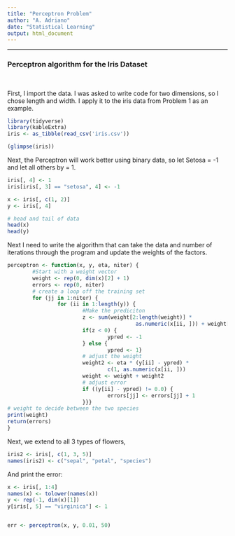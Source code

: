 ---
title: "Perceptron Problem"
author: "A. Adriano"
date: "Statistical Learning"
output: html_document
---
<style type="text/css">

h1.title {
  font-size: 42px;
  color: DarkRed;
  text-align: center;
}
h4.author { //
    font-size: 25px;
  font-family: "Times New Roman", Times, serif;
  color: DarkRed;
  text-align: center;
}
h4.date { //
  font-size: 20px;
  font-family: "Times New Roman", Times, serif;
  color: DarkRed;
  text-align: center;
}
</style>
****
### Perceptron algorithm for the Iris Dataset
</br>

First, I import the data. I was asked to write code for two dimensions, so I chose length and width. I apply it to the iris data from Problem 1 as an example.
```{r echo=FALSE, message=FALSE, warning= FALSE}
library(tidyverse)
library(kableExtra)
iris <- as_tibble(read_csv('iris.csv'))
```

```{r}
(glimpse(iris))
```

Next, the Perceptron will work better using binary data, so let Setosa = -1 and let all others by = 1.
```{r}
iris[, 4] <- 1
iris[iris[, 3] == "setosa", 4] <- -1

x <- iris[, c(1, 2)]
y <- iris[, 4]

# head and tail of data 
head(x)
head(y)
```
Next I need to write the algorithm that can take the data and number of iterations through the program and update the weights of the factors.
```{r}
perceptron <- function(x, y, eta, niter) {
        #Start with a weight vector
        weight <- rep(0, dim(x)[2] + 1)
        errors <- rep(0, niter)
        # create a loop off the training set
        for (jj in 1:niter) {
                for (ii in 1:length(y)) {
                        #Make the prediciton
                        z <- sum(weight[2:length(weight)] * 
                                         as.numeric(x[ii, ])) + weight[1]
                        if(z < 0) {
                                ypred <- -1
                        } else {
                                ypred <- 1}
                        # adjust the weight
                        weight2 <- eta * (y[ii] - ypred) * 
                                c(1, as.numeric(x[ii, ]))
                        weight <- weight + weight2
                        # adjust error
                        if ((y[ii] - ypred) != 0.0) {
                                errors[jj] <- errors[jj] + 1
                        }}}
# weight to decide between the two species 
print(weight)
return(errors)
}
```

Next, we extend to all 3 types of flowers,
```{r}
iris2 <- iris[, c(1, 3, 5)]
names(iris2) <- c("sepal", "petal", "species")
```
And print the error:
```{r}
x <- iris[, 1:4] 
names(x) <- tolower(names(x))
y <- rep(-1, dim(x)[1])
y[iris[, 5] == "virginica"] <- 1


err <- perceptron(x, y, 0.01, 50)
```

